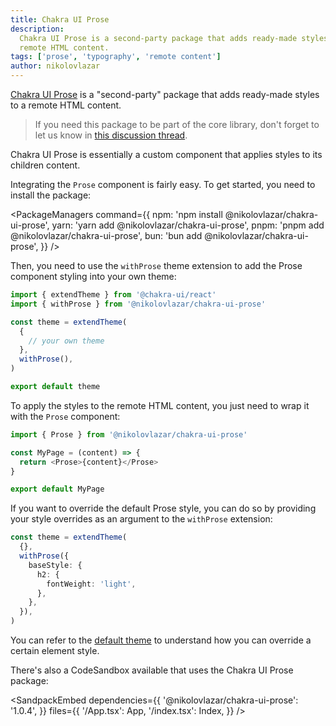 ```yaml
---
title: Chakra UI Prose
description:
  Chakra UI Prose is a second-party package that adds ready-made styles to
  remote HTML content.
tags: ['prose', 'typography', 'remote content']
author: nikolovlazar
---
```


[Chakra UI Prose](https://github.com/nikolovlazar/chakra-ui-prose) is a
"second-party" package that adds ready-made styles to a remote HTML content.

> If you need this package to be part of the core library, don't forget to let
> us know in
> [this discussion thread](https://github.com/chakra-ui/chakra-ui-docs/discussions/469).

Chakra UI Prose is essentially a custom component that applies styles to its
children content.

Integrating the `Prose` component is fairly easy. To get started, you need to
install the package:

<PackageManagers
  command={{
    npm: 'npm install @nikolovlazar/chakra-ui-prose',
    yarn: 'yarn add @nikolovlazar/chakra-ui-prose',
    pnpm: 'pnpm add @nikolovlazar/chakra-ui-prose',
    bun: 'bun add @nikolovlazar/chakra-ui-prose',
  }}
/>

Then, you need to use the `withProse` theme extension to add the Prose component
styling into your own theme:

```typescript ln={2,8}
import { extendTheme } from '@chakra-ui/react'
import { withProse } from '@nikolovlazar/chakra-ui-prose'

const theme = extendTheme(
  {
    // your own theme
  },
  withProse(),
)

export default theme
```

To apply the styles to the remote HTML content, you just need to wrap it with
the `Prose` component:

```typescript
import { Prose } from '@nikolovlazar/chakra-ui-prose'

const MyPage = (content) => {
  return <Prose>{content}</Prose>
}

export default MyPage
```

If you want to override the default Prose style, you can do so by providing your
style overrides as an argument to the `withProse` extension:

```typescript
const theme = extendTheme(
  {},
  withProse({
    baseStyle: {
      h2: {
        fontWeight: 'light',
      },
    },
  }),
)
```

You can refer to the
[default theme](https://github.com/nikolovlazar/chakra-ui-prose/blob/main/packages/chakra-ui-prose/src/theme.ts#L17)
to understand how you can override a certain element style.

There's also a CodeSandbox available that uses the Chakra UI Prose package:


<SandpackEmbed
  dependencies={{
    '@nikolovlazar/chakra-ui-prose': '1.0.4',
  }}
  files={{
    '/App.tsx': App,
    '/index.tsx': Index,
  }}
/>
